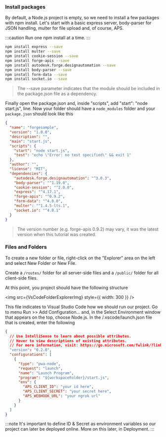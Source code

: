 
### Install packages

By default, a Node.js project is empty, so we need to install a few packages with npm install. Let's start with a basic express server, body-parser for JSON handling, multer for file upload and, of course, APS.

:::caution
Run one npm install at a time.
:::

```bash
npm install express --save
npm install multer --save
npm install cookie-session --save
npm install forge-apis --save
npm install autodesk.forge.designautomation --save
npm install body-parser --save
npm install form-data --save
npm install socket.io --save

```

> The --save parameter indicates that the module should be included in the package.json file as a dependency.

Finally open the package.json and, inside "scripts", add "start": "node start.js", line. Now your folder should have a `node_modules` folder and your `package.json` should look like this

```json title=package.json
{
  "name": "forgesample",
  "version": "1.0.0",
  "description": "",
  "main": "start.js",
  "scripts": {
    "start": "node start.js",
    "test": "echo \"Error: no test specified\" && exit 1"
  },
  "author": "",
  "license": "MIT",
  "dependencies": {
    "autodesk.forge.designautomation": "^3.0.3",
    "body-parser": "^1.19.0",
    "cookie-session": "^2.0.0",
    "express": "^4.17.1",
    "forge-apis": "^0.9.2",
    "form-data": "^4.0.0",
    "multer": "^1.4.5-lts.1",
    "socket.io": "^4.0.1"
  }
}
```

> The version number (e.g. forge-apis 0.9.2) may vary, it was the latest version when this tutorial was created.

### Files and Folders

To create a new folder or file, right-click on the "Explorer" area on the left and select New Folder or New File.

Create a `/routes/` folder for all server-side files and a `/public/` folder for all client-side files.

At this point, you project should have the following structure

<img src={VsCodeFolderExplorerImg} style={{ width: 300 }} />

This file indicates to Visual Studio Code how we should run our project. Go to menu Run >> Add Configuration... and, in the Select Environment window that appears on the top, choose Node.js. In the /.vscode/launch.json file that is created, enter the following

```json title=launch.json
{
  // Use IntelliSense to learn about possible attributes.
  // Hover to view descriptions of existing attributes.
  // For more information, visit: https://go.microsoft.com/fwlink/?linkid=830387
  "version": "0.2.0",
  "configurations": [
    {
      "type": "pwa-node",
      "request": "launch",
      "name": "Launch Program",
      "program": "${workspaceFolder}/start.js",
      "env": {
        "APS_CLIENT_ID": "your id here",
        "APS_CLIENT_SECRET": "your secret here",
        "APS_WEBHOOK_URL": "your ngrok url"
      }
    }
  ]
}
```

:::note
It's important to define ID & Secret as environment variables so our project can later be deployed online. More on this later, in Deployment.
:::
